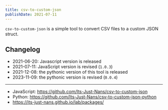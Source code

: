 ```yaml
---
title: csv-to-custom-json
publishDate: 2021-07-11
---
```


`csv-to-custom-json` is a simple tool to convert CSV files to a custom JSON struct.

## Changelog

- 2021-06-20: Javascript version is released
- 2021-07-11: JavaScript version is revised (`1.0.3`)
- 2021-12-08: the pythonic version of this tool is released
- 2023-11-09: the pythonic version is revised (`0.0.4`)

---

- JavaScript: https://github.com/Its-Just-Nans/csv-to-custom-json
- Python: https://github.com/Its-Just-Nans/csv-to-custom-json-python
- https://its-just-nans.github.io/lab/packages/
